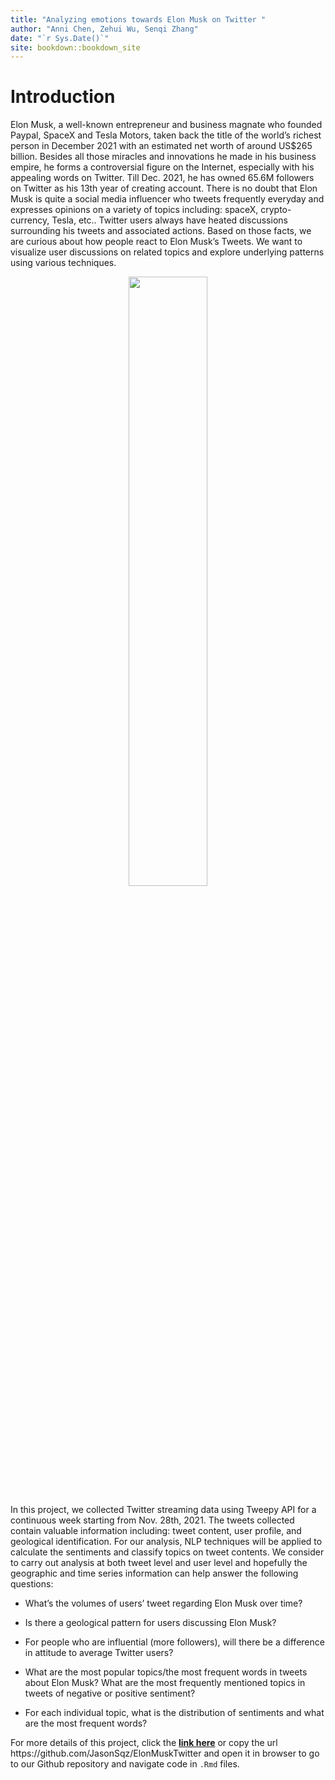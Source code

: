 ```yaml
--- 
title: "Analyzing emotions towards Elon Musk on Twitter "
author: "Anni Chen, Zehui Wu, Senqi Zhang"
date: "`r Sys.Date()`"
site: bookdown::bookdown_site
---
```


# Introduction

Elon Musk, a well-known entrepreneur and business magnate who founded Paypal, SpaceX and Tesla Motors, taken back the title of the world's richest person in December 2021 with an estimated net worth of around US$265 billion. Besides all those miracles and innovations he made in his business empire, he forms a controversial figure on the Internet, especially with his appealing words on Twitter. Till Dec. 2021, he has owned 65.6M followers on Twitter as his 13th year of creating account. There is no doubt that Elon Musk is quite a social media influencer who tweets frequently everyday and expresses opinions on a variety of topics including: spaceX, crypto-currency, Tesla, etc.. Twitter users always have heated discussions surrounding his tweets and associated actions. Based on those facts, we are curious about how people react to Elon Musk's Tweets. We want to visualize user discussions on related topics and explore underlying patterns using various techniques.

<center>
![](data/elonmusk.jpeg){width=50%}
</center>



In this project, we collected Twitter streaming data using Tweepy API for a continuous week starting from Nov. 28th, 2021. The tweets collected contain valuable information including: tweet content, user profile, and geological identification. For our analysis, NLP techniques will be applied to calculate the sentiments and classify topics on tweet contents. We consider to carry out analysis at both tweet level and user level and hopefully the geographic and time series information can help answer the following questions:

- What's the volumes of users' tweet regarding Elon Musk over time?

- Is there a geological pattern for users discussing Elon Musk?

- For people who are influential (more followers), will there be a difference in attitude to average Twitter users?

- What are the most popular topics/the most frequent words in tweets about Elon Musk? What are the most frequently mentioned topics in tweets of negative or positive sentiment?

- For each individual topic, what is the distribution of sentiments and what are the most frequent words?



For more details of this project, click the [**link here**](https://github.com/JasonSqz/ElonMuskTwitter) or copy the url https://github.com/JasonSqz/ElonMuskTwitter and open it in browser to go to our Github repository and navigate code in ``.Rmd`` files.